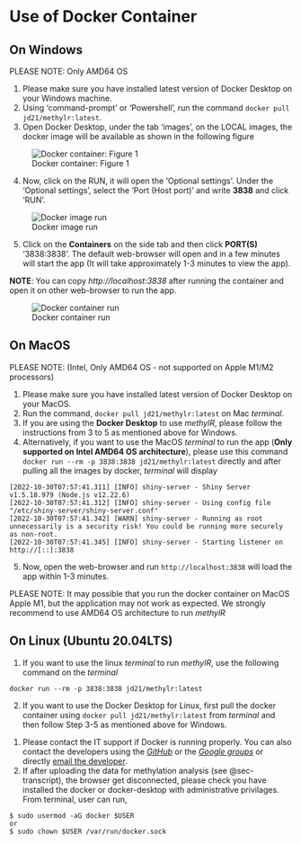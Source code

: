 # Use of Docker Container {#sec-docker}

## On Windows

::: {.callout-caution}
PLEASE NOTE: Only AMD64 OS
:::

1. Please make sure you have installed latest version of Docker Desktop on your Windows machine.
2. Using 'command-prompt' or 'Powershell', run the command ```docker pull jd21/methylr:latest```.
3. Open Docker Desktop, under the tab 'images', on the LOCAL images, the docker image will be available as shown in the following figure

![Docker container: Figure 1](images/docker_container_windows1.png)

4. Now, click on the RUN, it will open the 'Optional settings'. Under the 'Optional settings', select the 'Port (Host port)' and write **3838** and click 'RUN'. \

![Docker image run](images/docker_container_windows2.png)

5. Click on the **Containers** on the side tab and then click **PORT(S)** '3838:3838'. The default web-browser will open and in a few minutes will start the app (It will take approximately 1-3 minutes to view the app).

::: {.callout-note}
**NOTE**: You can copy *http://localhost:3838* after running the container and open it on other web-browser to run the app. \
:::

![Docker container run](images/docker_container_windows3.png)

## On MacOS
::: {.callout-caution}
PLEASE NOTE: (Intel, Only AMD64 OS - not supported on Apple M1/M2 processors)
:::

1. Please make sure you have installed latest version of Docker Desktop on your MacOS.
2. Run the command,  ```docker pull jd21/methylr:latest``` on Mac *terminal*.
3. If you are using the **Docker Desktop** to use *methylR*, please follow the instructions from 3 to 5 as mentioned above for Windows.
4. Alternatively, if you want to use the MacOS *terminal* to run the app (**Only supported on Intel AMD64 OS architecture**), please use this command ```docker run --rm -p 3838:3838 jd21/methylr:latest``` directly and after pulling all the images by docker, *terminal* will display
```
[2022-10-30T07:57:41.311] [INFO] shiny-server - Shiny Server v1.5.18.979 (Node.js v12.22.6)
[2022-10-30T07:57:41.312] [INFO] shiny-server - Using config file "/etc/shiny-server/shiny-server.conf"
[2022-10-30T07:57:41.342] [WARN] shiny-server - Running as root unnecessarily is a security risk! You could be running more securely as non-root.
[2022-10-30T07:57:41.345] [INFO] shiny-server - Starting listener on http://[::]:3838
``` 
5. Now, open the web-browser and run ```http://localhost:3838``` will load the app within 1-3 minutes.

::: {.callout-note}
PLEASE NOTE: It may possible that you run the docker container on MacOS Apple M1, but the application may not work as expected. We strongly recommend to use AMD64 OS architecture to run *methylR*
:::

## On Linux (Ubuntu 20.04LTS)
1. If you want to use the linux *terminal* to run *methylR*, use the following command on the *terminal*
```
docker run --rm -p 3838:3838 jd21/methylr:latest
```
2. If you want to use the Docker Desktop for Linux, first pull the docker container using ```docker pull jd21/methylr:latest``` from *terminal* and then follow Step 3-5 as mentioned above for Windows.

::: {.callout-note}
1. Please contact the IT support if Docker is running properly. You can also contact the developers using the [*GitHub*](https://github.com/JD2112/methylr/issues) or the [*Google groups*](https://groups.google.com/g/methylr) or directly [email the developer](mailto:methylr@googlegroups.com).
2. If after uploading the data for methylation analysis (see @sec-transcript), the browser get disconnected, please check you have installed the docker or docker-desktop with administrative privilages. From terminal, user can run,
```
$ sudo usermod -aG docker $USER
or
$ sudo chown $USER /var/run/docker.sock
```
:::